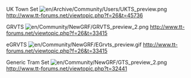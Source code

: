 UK Town Set [[File:en/Archive/Community/Users/UKTS preview.png]] http://www.tt-forums.net/viewtopic.php?f=26&t=45736

GRVTS [[File:en/Community/NewGRF/GRVTS preview 2.png]] http://www.tt-forums.net/viewtopic.php?f=26&t=33415

eGRVTS [[File:en/Community/NewGRF/EGrvts preview.gif]] http://www.tt-forums.net/viewtopic.php?f=26&t=33415

Generic Tram Set [[File:en/Community/NewGRF/GTS preview 2.png]] http://www.tt-forums.net/viewtopic.php?t=32441